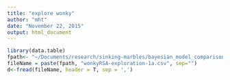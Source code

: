 ```yaml
---
title: "explore wonky"
author: "mht"
date: "November 22, 2015"
output: html_document
---
```



```r

library(data.table)
fpath<- "~/Documents/research/sinking-marbles/bayesian_model_comparison/results/exploration/"
fileName = paste(fpath, "wonkyRSA-exploration-1a.csv", sep="")
d<-fread(fileName, header = T, sep = ',')
```

